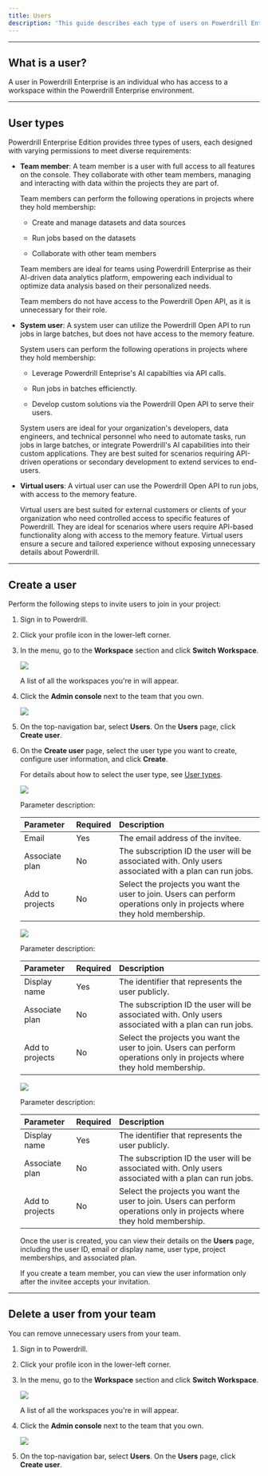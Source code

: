 ```yaml
---
title: Users
description: 'This guide describes each type of users on Powerdrill Enterprise and how to manage them'
---
```



---


## What is a user?

A user in Powerdrill Enterprise is an individual who has access to a workspace within the Powerdrill Enterprise environment. 


---


## User types

Powerdrill Enterprise Edition provides three types of users, each designed with varying permissions to meet diverse requirements:

- **Team member**: A team member is a user with full access to all features on the console. They collaborate with other team members, managing and interacting with data within the projects they are part of. 

    Team members can perform the following operations in projects where they hold membership:

    - Create and manage datasets and data sources

    - Run jobs based on the datasets

    - Collaborate with other team members



    <Tip>
    Team members are ideal for teams using Powerdrill Enterprise as their AI-driven data analytics platform, empowering each individual to optimize data analysis based on their personalized needs.

    Team members do not have access to the Powerdrill Open API, as it is unnecessary for their role.
    </Tip>

- **System user**: A system user can utilize the Powerdrill Open API to run jobs in large batches, but does not have access to the memory feature.

    System users can perform the following operations in projects where they hold membership:

    - Leverage Powerdrill Enteprise's AI capabilties via API calls.

    - Run jobs in batches efficienctly.

    - Develop custom solutions via the Powerdrill Open API to serve their users.

    <Tip>
    System users are ideal for your organization's developers, data engineers, and technical personnel who need to automate tasks, run jobs in large batches, or integrate Powerdrill's AI capabilities into their custom applications. They are best suited for scenarios requiring API-driven operations or secondary development to extend services to end-users.
    </Tip>

- **Virtual users**: A virtual user can use the Powerdrill Open API to run jobs, with access to the memory feature. 

    <Tip>
    Virtual users are best suited for external customers or clients of your organization who need controlled access to specific features of Powerdrill. They are ideal for scenarios where users require API-based functionality along with access to the memory feature. Virtual users ensure a secure and tailored experience without exposing unnecessary details about Powerdrill.
    </Tip>    






---

## Create a user

Perform the following steps to invite users to join in your project:

1. Sign in to Powerdrill.

2. Click your profile icon in the lower-left corner.

3. In the menu, go to the **Workspace** section and click **Switch Workspace**.

    <Frame>
      <img src="/enterprise/img/switch-workspace.png" style={{ borderRadius: '0.5rem' }} />
    </Frame>

    A list of all the workspaces you're in will appear.

4. Click the **Admin console** next to the team that you own.

    <Frame>
      <img src="/enterprise/img/enter-admin.png" style={{ borderRadius: '0.5rem' }} />
    </Frame>

5. On the top-navigation bar, select **Users**. On the **Users** page, click **Create user**.

6. On the **Create user** page, select the user type you want to create, configure user information, and click **Create**.

    For details about how to select the user type, see [User types](#user-types).

    <Tabs>
     <Tab title="Create a team member">
      <Frame>
        <img src="/enterprise/img/create-team-member.png" style={{ borderRadius: '0.5rem' }} />
      </Frame>

      Parameter description:

      | Parameter | Required | Description |
      | :- | :- | :- |
      | Email | Yes | The email address of the invitee. |
      | Associate plan | No | The subscription ID the user will be associated with. Only users  associated with a plan can run jobs. |
      | Add to projects | No | Select the projects you want the user to join. Users can perform operations only in projects where they hold membership. |

     </Tab>

     <Tab title="Create a system user">
      <Frame>
       <img src="/enterprise/img/create-system-user.png" style={{ borderRadius: '0.5rem' }} />
      </Frame>

      Parameter description:

      | Parameter | Required | Description |
      | :- | :- | :- |
      | Display name | Yes | The identifier that represents the user publicly. |
      | Associate plan | No | The subscription ID the user will be associated with. Only users  associated with a plan can run jobs. |
      | Add to projects | No | Select the projects you want the user to join. Users can perform operations only in projects where they hold membership. |

     </Tab>
     <Tab title="Create a virtual user">
      <Frame>
       <img src="/enterprise/img/create-virtual-user.png" style={{ borderRadius: '0.5rem' }} />
      </Frame>
      
      Parameter description:

      | Parameter | Required | Description |
      | :- | :- | :- |
      | Display name | Yes | The identifier that represents the user publicly. |
      | Associate plan | No | The subscription ID the user will be associated with. Only users  associated with a plan can run jobs. |
      | Add to projects | No | Select the projects you want the user to join. Users can perform operations only in projects where they hold membership. |

     </Tab>
    </Tabs>

    Once the user is created, you can view their details on the **Users** page, including the user ID, email or display name, user type, project memberships, and associated plan.

    <Info>
    If you create a team member, you can view the user information only after the invitee accepts your invitation.
    </Info>


---

## Delete a user from your team

You can remove unnecessary users from your team.

1. Sign in to Powerdrill.

2. Click your profile icon in the lower-left corner.

3. In the menu, go to the **Workspace** section and click **Switch Workspace**.

    <Frame>
      <img src="/enterprise/img/switch-workspace.png" style={{ borderRadius: '0.5rem' }} />
    </Frame>

    A list of all the workspaces you're in will appear.

4. Click the **Admin console** next to the team that you own.

    <Frame>
      <img src="/enterprise/img/enter-admin.png" style={{ borderRadius: '0.5rem' }} />
    </Frame>

5. On the top-navigation bar, select **Users**. On the **Users** page, click **Create user**.








<MySnippet beta="community" />



